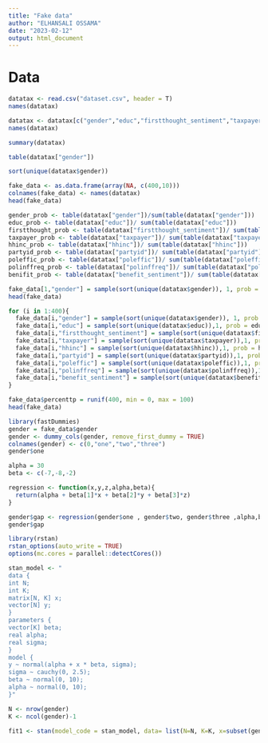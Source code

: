 ```yaml
---
title: "Fake data"
author: "ELHANSALI OSSAMA"
date: "2023-02-12"
output: html_document
---
```

# Data 
```r
datatax <- read.csv("dataset.csv", header = T)
names(datatax)
```



```r
datatax <- datatax[c("gender","educ","firstthought_sentiment","taxpayer","percenttp","hhinc","partyid","poleffic","polinffreq","benefit_sentiment")]
names(datatax)
```
```r
summary(datatax)
```
```r
table(datatax["gender"])
```
```r
sort(unique(datatax$gender))
```

```r
fake_data <- as.data.frame(array(NA, c(400,10)))
colnames(fake_data) <- names(datatax)
head(fake_data)
```


```r
gender_prob <- table(datatax["gender"])/sum(table(datatax["gender"]))
educ_prob <- table(datatax["educ"])/ sum(table(datatax["educ"]))
firstthought_prob <- table(datatax["firstthought_sentiment"])/ sum(table(datatax["firstthought_sentiment"]))
taxpayer_prob <- table(datatax["taxpayer"])/ sum(table(datatax["taxpayer"]))
hhinc_prob <- table(datatax["hhinc"])/ sum(table(datatax["hhinc"]))
partyid_prob <- table(datatax["partyid"])/ sum(table(datatax["partyid"]))
poleffic_prob <- table(datatax["poleffic"])/ sum(table(datatax["poleffic"]))
polinffreq_prob <- table(datatax["polinffreq"])/ sum(table(datatax["polinffreq"]))
benifit_prob <- table(datatax["benefit_sentiment"])/ sum(table(datatax["benefit_sentiment"]))


```

```r
fake_data[1,"gender"] = sample(sort(unique(datatax$gender)), 1, prob = gender_prob)
head(fake_data)
```



```r
for (i in 1:400){
  fake_data[i,"gender"] = sample(sort(unique(datatax$gender)), 1, prob = gender_prob)
  fake_data[i,"educ"] = sample(sort(unique(datatax$educ)),1, prob = educ_prob)
  fake_data[i,"firstthought_sentiment"] = sample(sort(unique(datatax$firstthought_sentiment)),1, prob = firstthought_prob)
  fake_data[i,"taxpayer"] = sample(sort(unique(datatax$taxpayer)),1, prob = taxpayer_prob)
  fake_data[i,"hhinc"] = sample(sort(unique(datatax$hhinc)),1, prob = hhinc_prob)
  fake_data[i,"partyid"] = sample(sort(unique(datatax$partyid)),1, prob = partyid_prob)
  fake_data[i,"poleffic"] = sample(sort(unique(datatax$poleffic)),1, prob = poleffic_prob)
  fake_data[i,"polinffreq"] = sample(sort(unique(datatax$polinffreq)),1, prob = polinffreq_prob)
  fake_data[i,"benefit_sentiment"] = sample(sort(unique(datatax$benefit_sentiment)),1, prob = benifit_prob)
}

fake_data$percenttp = runif(400, min = 0, max = 100)
head(fake_data)
```

```r
library(fastDummies)
gender = fake_data$gender
gender <- dummy_cols(gender, remove_first_dummy = TRUE)
colnames(gender) <- c(0,"one","two","three")
gender$one
```

```r
alpha = 30
beta <- c(-7,-8,-2)
```

```r
regression <- function(x,y,z,alpha,beta){
  return(alpha + beta[1]*x + beta[2]*y + beta[3]*z)
}

gender$gap <- regression(gender$one , gender$two, gender$three ,alpha,beta)
gender$gap
```
```r
library(rstan)
rstan_options(auto_write = TRUE)
options(mc.cores = parallel::detectCores())
```


```r
stan_model <- "
data {
int N;
int K;
matrix[N, K] x;
vector[N] y;
}
parameters {
vector[K] beta;
real alpha;
real sigma;
}
model {
y ~ normal(alpha + x * beta, sigma);
sigma ~ cauchy(0, 2.5);
beta ~ normal(0, 10);
alpha ~ normal(0, 10);
}"

N <- nrow(gender)
K <- ncol(gender)-1
```

```r
fit1 <- stan(model_code = stan_model, data= list(N=N, K=K, x=subset(gender, select = -income),y=gender$gap))

```


